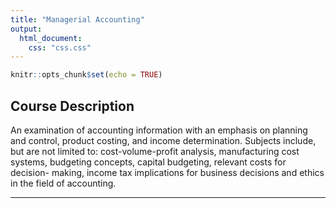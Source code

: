 ```yaml
---
title: "Managerial Accounting"
output:
  html_document:
    css: "css.css"
---
```


```r
knitr::opts_chunk$set(echo = TRUE)
```

## Course Description

An examination of accounting information with an emphasis on planning and control, product costing, and income determination. Subjects include, but are not limited to: cost-volume-profit analysis, manufacturing cost systems, budgeting concepts, capital budgeting, relevant costs for decision- making, income tax implications for business decisions and ethics in the field of accounting.

__________